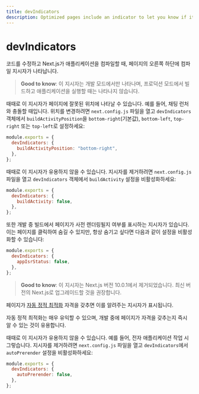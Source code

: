 ```yaml
---
title: devIndicators
description: Optimized pages include an indicator to let you know if it's being statically optimized. You can opt-out of it here.
---
```


# devIndicators

<AppOnly>

코드를 수정하고 Next.js가 애플리케이션을 컴파일할 때, 페이지의 오른쪽 하단에 컴파일 지시자가 나타납니다.

> **Good to know**: 이 지시자는 개발 모드에서만 나타나며, 프로덕션 모드에서 빌드하고 애플리케이션을 실행할 때는 나타나지 않습니다.

때때로 이 지시자가 페이지에 잘못된 위치에 나타날 수 있습니다. 예를 들어, 채팅 런처와 충돌할 때입니다. 위치를 변경하려면 `next.config.js` 파일을 열고 `devIndicators` 객체에서 `buildActivityPosition`을 `bottom-right`(기본값), `bottom-left`, `top-right` 또는 `top-left`로 설정하세요:

```js filename="next.config.js"
module.exports = {
  devIndicators: {
    buildActivityPosition: "bottom-right",
  },
};
```

때때로 이 지시자가 유용하지 않을 수 있습니다. 지시자를 제거하려면 `next.config.js` 파일을 열고 `devIndicators` 객체에서 `buildActivity` 설정을 비활성화하세요:

```js filename="next.config.js"
module.exports = {
  devIndicators: {
    buildActivity: false,
  },
};
```

또한 개발 중 빌드에서 페이지가 사전 렌더링될지 여부를 표시하는 지시자가 있습니다. 이는 페이지를 클릭하여 숨길 수 있지만, 항상 숨기고 싶다면 다음과 같이 설정을 비활성화할 수 있습니다:

```js filename="next.config.js"
module.exports = {
  devIndicators: {
    appIsrStatus: false,
  },
};
```

</AppOnly>

<PagesOnly>

> **Good to know**: 이 지시자는 Next.js 버전 10.0.1에서 제거되었습니다. 최신 버전의 Next.js로 업그레이드할 것을 권장합니다.

페이지가 [자동 정적 최적화](/docs/pages/building-your-application/rendering/automatic-static-optimization) 자격을 갖추면 이를 알려주는 지시자가 표시됩니다.

자동 정적 최적화는 매우 유익할 수 있으며, 개발 중에 페이지가 자격을 갖추는지 즉시 알 수 있는 것이 유용합니다.

때때로 이 지시자가 유용하지 않을 수 있습니다. 예를 들어, 전자 애플리케이션 작업 시 그렇습니다. 지시자를 제거하려면 `next.config.js` 파일을 열고 `devIndicators`에서 `autoPrerender` 설정을 비활성화하세요:

```js filename="next.config.js"
module.exports = {
  devIndicators: {
    autoPrerender: false,
  },
};
```

</PagesOnly>
